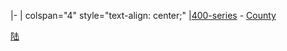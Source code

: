 |-
| colspan="4" style="text-align: center;" |[[400-series highways (Ontario)|400-series]] - [[County roads in Ontario|County]]<noinclude>[[Category:交通信息框模板|陆]]
</noinclude>
